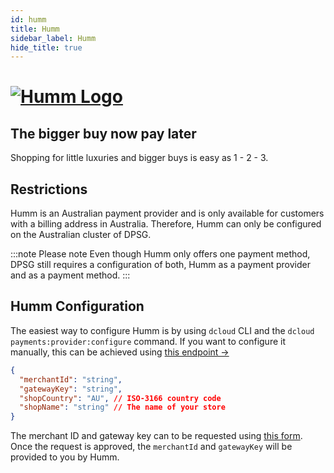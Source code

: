 ```yaml
---
id: humm
title: Humm
sidebar_label: Humm
hide_title: true
---
```


<h1>
<a href="https://www.shophumm.com/" rel="noreferrer noopener" target="_blank" aria-label="visit the Humm site" className="invert">
  <img src="/docs/img/docs/platform/humm-logo.svg" alt="Humm Logo" className="height80 pb20"/>
</a>
</h1>

<h2>The bigger buy now pay later</h2>

Shopping for little luxuries and bigger buys is easy as 1 - 2 - 3.


<Notice />

## Restrictions

Humm is an Australian payment provider and is only available for customers with a billing address in Australia. Therefore, Humm can only be configured on the Australian cluster of DPSG.

:::note Please note
Even though Humm only offers one payment method, DPSG still requires a configuration of both, Humm as a payment provider and as a payment method.
:::

## Humm Configuration

The easiest way to configure Humm is by using `dcloud` CLI and the `dcloud payments:provider:configure` command. If you want to configure it manually, this can be achieved using [this endpoint →](https://dpsg.deity.cloud/#/Management/EnvironmentPaymentProviderController_humm_create)

```json
{
  "merchantId": "string",
  "gatewayKey": "string",
  "shopCountry": "AU", // ISO-3166 country code
  "shopName": "string" // The name of your store
}
```


The merchant ID and gateway key can to be requested using [this form](https://docs.shophumm.com.au/request_api.html). Once the request is approved, the `merchantId` and `gatewayKey` will be provided to you by Humm.